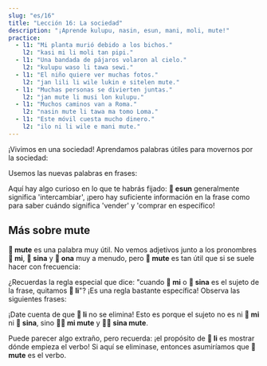 ```yaml
---
slug: "es/16"
title: "Lección 16: La sociedad"
description: "¡Aprende kulupu, nasin, esun, mani, moli, mute!"
practice:
  - l1: "Mi planta murió debido a los bichos."
    l2: "kasi mi li moli tan pipi."
  - l1: "Una bandada de pájaros volaron al cielo."
    l2: "kulupu waso li tawa sewi."
  - l1: "El niño quiere ver muchas fotos."
    l2: "jan lili li wile lukin e sitelen mute."
  - l1: "Muchas personas se divierten juntas."
    l2: "jan mute li musi lon kulupu."
  - l1: "Muchos caminos van a Roma."
    l2: "nasin mute li tawa ma tomo Loma."
  - l1: "Este móvil cuesta mucho dinero."
    l2: "ilo ni li wile e mani mute."
---
```



¡Vivimos en una sociedad! Aprendamos palabras útiles para movernos por la sociedad:

<List>
  <Word sl="kulupu" m="comunidad, equipo, grupo" />
  <Word sl="nasin" m="manera, método, tradición, camino" />
  <Word sl="esun" m="intercambiar; mercado, tienda" />
  <Word sl="mani" m="dinero, coqsa de valor" />
  <Word sl="moli" m="muerto; matar" />
  <Word sl="mute" m="mucho, muy" />
</List>

Usemos las nuevas palabras en frases:

<List>
  <Sentence sl="nasin mute li lon." m="Hay muchas tradiciones." />
  <Sentence sl="jan li pali lon kulupu." m="La gente trabaja en equipos." />
  <Sentence sl="len pona li wile e mani mute." m="La buena ropa requiere mucho dinero." />
  <Sentence sl="jan mute li moli tan utala suli." m="Muchas personas murieron por la guerra." />
  <Sentence sl="mi wile esun e soweli mi." m="Quiero vender mi vaca." />
  <Sentence sl="mi wile ala esun e soweli sina." m="No quiero comprar tu vaca." />
</List>

Aquí hay algo curioso en lo que te habrás fijado: **󱤋 esun** generalmente significa 'intercambiar', ¡pero hay suficiente información en la frase como para saber cuándo significa 'vender' y 'comprar en específico!

## Más sobre mute

**󱤼 mute** es una palabra muy útil. No vemos adjetivos junto a los pronombres **󱤴 mi**, **󱥞 sina** y **󱥆 ona** muy a menudo, pero **󱤼 mute** es tan útil que si se suele hacer con frecuencia:

<List>
  <Word sl="mi mute" m="nosotros, muchos de nosotros" />
  <Sentence sl="kulupu pali li jo e mi mute." m="La unión laboral incluye a muchos de nosotros." />
  <Word sl="sina mute" m="vosotros, muchos de vosotros" />
  <Sentence sl="ona li ken sitelen e sina mute." m="Pueden hacer una foto de todos vosotros." />
</List>

¿Recuerdas la regla especial que dice: "cuando **󱤴 mi** o **󱥞 sina** es el sujeto de la frase, quitamos **󱤧 li**"? ¡Es una regla bastante específica! Observa las siguientes frases:

<List>
  <Sentence sl="mi mute li kalama musi." m="Cantamos juntos." />
  <Sentence sl="sina mute li sona e ni." m="Muchos de vosotros sabéis esto." />
</List>

¡Date cuenta de que **󱤧 li** no se elimina! Esto es porque el sujeto no es ni **󱤴 mi** ni **󱥞 sina**, sino **󱤴󱤼 mi mute** y **󱥞󱤼 sina mute**.

Puede parecer algo extraño, pero recuerda: ¡el propósito de **󱤧 li** es mostrar dónde empieza el verbo! Si aquí se eliminase, entonces asumiríamos que **󱤼 mute** es el verbo.

<Practice exercises={frontmatter.practice} />

